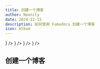 ```yaml
---
title: 创建一个博客
author: Neonity
date: 2024-12-15
description: 如何使用 Fumadocs 创建一个博客
icon: Album
---
```


<Cards>
  <Card
    title="如何创建一个博客 https://fumadocs.dev/blog/make-a-blog"
    href="https://fumadocs.dev/blog/make-a-blog"
    icon={<EclipseIcon />}
  />
  <Card
    title="Docs"
    href="/docs"
    icon={ <BookIcon />}
  />
  <Card
    title="Blog"
    href="/blog"
    icon={ <NotebookPen />}
  />
  <Card
    title="Home"
    href="/"
    icon={ <HomeIcon />}
  />
</Cards>

## 创建一个博客
